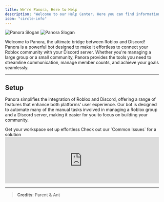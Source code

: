 ```yaml
---
title: We're Panora, Here to Help
description: "Welcome to our Help Center. Here you can find information about Panora such as Rules/Tos/Privacy, Details about our Memberships, Careers to work with us, Setup Guides to help you setup Panora."
icon: "circle-info"
---
```


<img
  className="block dark:hidden"
  src="/images/panorabanner.png"
  alt="Panora Slogan"
/>
<img
  className="hidden dark:block"
  src="/images/panorabanner.png"
  alt="Panora Slogan"
/>

Welcome to Panora, the ultimate bridge between Roblox and Discord! Panora is a powerful bot designed to make it effortless to connect your Roblox community with your Discord server. Whether you're managing a large group or a small community, Panora provides the tools you need to streamline communication, manage member counts, and achieve your goals seamlessly.

---

## Setup

Panora simplifies the integration of Roblox and Discord, offering a range of features that enhance both platforms' user experience. Our bot is designed to automate many of the manual tasks involved in managing a Roblox group and a Discord server, making it easier for you to focus on building your community.

<CardGroup cols={2}>
  <Card
    title="Setup Your Workspace"
    icon="square-plus"
    href="/workspace-docs/initial-setup"
  >
    Get your workspace set up effortless
  </Card>
  <Card
    title="Getting an Error?"
    icon="triangle-exclamation"
    href="/help-docs/common-issues"
  >
    Check out our `Common Issues` for a solution
  </Card>
</CardGroup>

<br />

<iframe
  className="border-12 bg-inherit"
  src="https://open.spotify.com/embed/track/3tFed7YsjGnIfxeLEQwx3R?utm_source=generator"
  width="100%"
  height="152"
  frameBorder="0"
  allowfullscreen=""
  allow="autoplay; clipboard-write; encrypted-media; fullscreen; picture-in-picture"
  loading="lazy"
></iframe>

---

> **Credits**: Parent &amp; Ant
